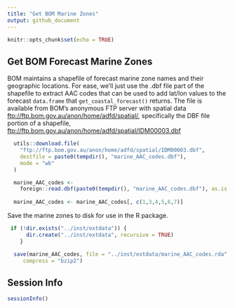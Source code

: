 ```yaml
---
title: "Get BOM Marine Zones"
output: github_document
---
```


```r
knitr::opts_chunk$set(echo = TRUE)
```

## Get BOM Forecast Marine Zones

BOM maintains a shapefile of forecast marine zone names and their geographic locations.
For ease, we'll just use the .dbf file part of the shapefile to extract AAC
codes that can be used to add lat/lon values to the forecast `data.frame` that 
`get_coastal_forecast()` returns. The file is available from BOM's anonymous
FTP server with spatial data <ftp://ftp.bom.gov.au/anon/home/adfd/spatial/>,
specifically the DBF file portion of a shapefile, 
<ftp://ftp.bom.gov.au/anon/home/adfd/spatial/IDM00003.dbf>

```r
  utils::download.file(
    "ftp://ftp.bom.gov.au/anon/home/adfd/spatial/IDM00003.dbf",
    destfile = paste0(tempdir(), "marine_AAC_codes.dbf"),
    mode = "wb"
  )

  marine_AAC_codes <-
    foreign::read.dbf(paste0(tempdir(), "marine_AAC_codes.dbf"), as.is = TRUE)
  
  marine_AAC_codes <- marine_AAC_codes[, c(1,3,4,5,6,7)]
```

Save the marine zones to disk for use in the R package.

```r
 if (!dir.exists("../inst/extdata")) {
      dir.create("../inst/extdata", recursive = TRUE)
    }

  save(marine_AAC_codes, file = "../inst/extdata/marine_AAC_codes.rda",
     compress = "bzip2")
```

## Session Info
```r
sessionInfo()
```
